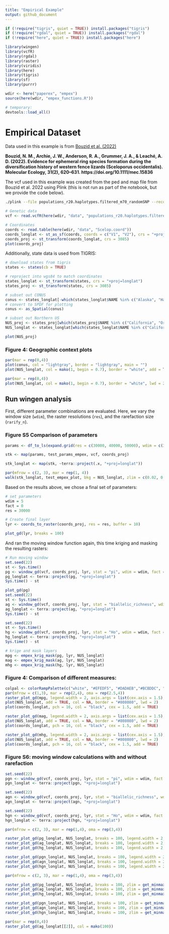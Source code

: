 ```yaml
---
title: "Empirical Example"
output: github_document
---
```

```r
if (!require("tigris", quiet = TRUE)) install.packages("tigris")
if (!require("rgdal", quiet = TRUE)) install.packages("rgdal")
if (!require("here", quiet = TRUE)) install.packages("here")
```

```r
library(wingen)
library(vcfR)
library(rgdal)
library(raster)
library(viridis)
library(here)
library(tigris)
library(sf)
library(purrr)

wdir <- here("paperex", "empex")
source(here(wdir, "empex_functions.R"))

# temporary:
devtools::load_all()
```

# Empirical Dataset

Data used in this example is from [Bouzid et al. (2022)](https://doi.org/10.5061/dryad.n5tb2rbv2)

**Bouzid, N. M., Archie, J. W., Anderson, R. A., Grummer, J. A., & Leaché, A. D. (2022). Evidence for ephemeral ring species formation during the diversification history of western fence lizards (Sceloporus occidentalis). Molecular Ecology, 31(2), 620–631. https://doi.org/10.1111/mec.15836**


The vcf used in this example was created from the ped and map file from Bouzid et al. 2022 using Plink (this is not run as part of the notebook, but we provide the code below).

```bash
./plink --file populations_r20.haplotypes.filtered_m70_randomSNP --recode vcf-fid --out populations_r20.haplotypes.filtered_m70_randomSNP
```

```r
# Genetic data
vcf <- read.vcfR(here(wdir, "data", "populations_r20.haplotypes.filtered_m70_randomSNP.vcf"))

# Coordinates
coords <- read.table(here(wdir, "data", "Scelop.coord"))
coords_longlat <- st_as_sf(coords, coords = c("V1", "V2"), crs = "+proj=longlat") 
coords_proj <- st_transform(coords_longlat, crs = 3085)
plot(coords_proj)
```

Additionally, state data is used from TIGRIS:

```r
# download states from tigris
states <- states(cb = TRUE)

# reproject into wgs84 to match coordinates
states_longlat <- st_transform(states, crs = "+proj=longlat")
states_proj <- st_transform(states, crs = 3085)

# subset out CONUS
conus <- states_longlat[-which(states_longlat$NAME %in% c("Alaska", "Hawaii", "Puerto Rico", "American Samoa", "Guam", "Commonwealth of the Northern Mariana Islands", "United States Virgin Islands")), "STUSPS"]
# convert to SPDF for plotting
conus <- as_Spatial(conus)

# subset out Northern US
NUS_proj <- states_proj[which(states_proj$NAME %in% c("California", "Oregon", "Washington", "Nevada", "Idaho")), "STUSPS"]
NUS_longlat <- states_longlat[which(states_longlat$NAME %in% c("California", "Oregon", "Washington", "Nevada", "Idaho")), "STUSPS"]

plot(NUS_proj)
```

### **Figure 4:** Geographic context plots

```r
par(mar = rep(0,4))
plot(conus, col = "lightgray", border = "lightgray", main = "")
plot(NUS_longlat, col = mako(1, begin = 0.7), border = "white", add = TRUE, main = "")
```

```r
par(mar = rep(0,4))
plot(NUS_longlat, col = mako(1, begin = 0.7), border = "white", lwd = 2, main = "")
```

## Run wingen analysis

First, different parameter combinations are evaluated. Here, we vary the window size (`wdim`), the raster resolutions (`res`), and the rarefaction size (`rarify_n`).

### **Figure S5** Comparison of parameters

```r
params <- df_to_ls(expand.grid(res = c(30000, 40000, 50000), wdim = c(3, 5), rarify_n = c(2, 3, 4)))

stk <- map(params, test_params_empex, vcf, coords_proj)

stk_longlat <- map(stk, ~terra::project(.x, "+proj=longlat"))

par(mfrow = c(2, 3), mar = rep(1, 4))
walk(stk_longlat, test_empex_plot, bkg = NUS_longlat, zlim = c(0.02, 0.11))
```

Based on the results above, we chose a final set of parameters:

```r
# set parameters 
wdim = 5
fact = 0
res = 30000

# Create final layer 
lyr <- coords_to_raster(coords_proj, res = res, buffer = 10)

plot_gd(lyr, breaks = 100)
```

And ran the moving window function again, this time kriging and masking the resulting rasters:

```r
# Run moving window
set.seed(22)
st <- Sys.time()
pg <- window_gd(vcf, coords_proj, lyr, stat = "pi", wdim = wdim, fact = fact, rarify = TRUE, rarify_n = 2, rarify_nit = 5)
pg_longlat <- terra::project(pg, "+proj=longlat")
Sys.time() - st

plot_gd(pg)
set.seed(22)
st <- Sys.time()
ag <- window_gd(vcf, coords_proj, lyr, stat = "biallelic_richness", wdim = wdim, fact = fact, rarify = TRUE, rarify_n = 2, rarify_nit = 5)
ag_longlat <- terra::project(ag, "+proj=longlat")
Sys.time() - st

set.seed(22)
st <- Sys.time()
hg <- window_gd(vcf, coords_proj, lyr, stat = "Ho", wdim = wdim, fact = fact, rarify = TRUE, rarify_n = 2, rarify_nit = 5)
hg_longlat <- terra::project(hg, "+proj=longlat")
Sys.time() - st

# krige and mask layers
mpg <- empex_krig_mask(pg, lyr, NUS_longlat)
mag <- empex_krig_mask(ag, lyr, NUS_longlat)
mhg <- empex_krig_mask(hg, lyr, NUS_longlat)
```

### **Figure 4:** Comparison of different measures: 

```r
colpal <- colorRampPalette(c("white", "#EFEDF5", "#DADAEB","#BCBDDC", "#9E9AC8", "#807DBA", "#6A51A3", "#54278F"))
par(mfrow = c(1,3), mar = rep(2,4), oma = rep(2.5,4))
raster_plot_gd(mpg, legend.width = 2, axis.args = list(cex.axis = 1.5), col = colpal(20))
plot(NUS_longlat, add = TRUE, col = NA, border = "#808080", lwd = 2)
plot(coords_longlat, pch = 16, col = "black", cex = 1.5, add = TRUE)

raster_plot_gd(mag, legend.width = 2, axis.args = list(cex.axis = 1.5), col = colpal(20))
plot(NUS_longlat, add = TRUE, col = NA, border = "#808080", lwd = 2)
plot(coords_longlat, pch = 16, col = "black", cex = 1.5, add = TRUE)

raster_plot_gd(mhg, legend.width = 2, axis.args = list(cex.axis = 1.5), col = colpal(20))
plot(NUS_longlat, add = TRUE, col = NA, border = "#808080", lwd = 2)
plot(coords_longlat, pch = 16, col = "black", cex = 1.5, add = TRUE)
```

### **Figure S6:**  moving window calculations with and without rarefaction 

```r
set.seed(22)
pgn <- window_gd(vcf, coords_proj, lyr, stat = "pi", wdim = wdim, fact = fact, rarify = FALSE, min_n = 2, L = nrow(vcf))
pgn_longlat <- terra::project(pgn, "+proj=longlat")

set.seed(22)
agn <- window_gd(vcf, coords_proj, lyr, stat = "biallelic_richness", wdim = wdim, fact = fact, rarify = FALSE, min_n = 2, rarify_alleles = TRUE)
agn_longlat <- terra::project(agn, "+proj=longlat")

set.seed(22)
hgn <- window_gd(vcf, coords_proj, lyr, stat = "Ho", wdim = wdim, fact = fact, rarify = FALSE, min_n = 2)
hgn_longlat <- terra::project(hgn, "+proj=longlat")

```


```r

par(mfrow = c(2, 3), mar = rep(1,4), oma = rep(3,4))

raster_plot_gd(pg_longlat, NUS_longlat, breaks = 100, legend.width = 2, axis.args = list(cex.axis = 2))
raster_plot_gd(ag_longlat, NUS_longlat, breaks = 100, legend.width = 2, axis.args = list(cex.axis = 2))
raster_plot_gd(hg_longlat, NUS_longlat, breaks = 100, legend.width = 2, axis.args = list(cex.axis = 2))

raster_plot_gd(pgn_longlat, NUS_longlat, breaks = 100, legend.width = 2, axis.args = list(cex.axis = 2))
raster_plot_gd(agn_longlat, NUS_longlat, breaks = 100, legend.width = 2, axis.args = list(cex.axis = 2))
raster_plot_gd(hgn_longlat, NUS_longlat, breaks = 100, legend.width = 2, axis.args = list(cex.axis = 2))

par(mfrow = c(2, 3), mar = rep(1,4), oma = rep(3,4))

raster_plot_gd(pg_longlat, NUS_longlat, breaks = 100, zlim = get_minmax(pg, pgn), legend.width = 2, axis.args = list(cex.axis = 2))
raster_plot_gd(ag_longlat, NUS_longlat, breaks = 100, zlim = get_minmax(ag, agn), legend.width = 2, axis.args = list(cex.axis = 2))
raster_plot_gd(hg_longlat, NUS_longlat, breaks = 100, zlim = get_minmax(hg, hgn), legend.width = 2, axis.args = list(cex.axis = 2))

raster_plot_gd(pgn_longlat, NUS_longlat, breaks = 100, zlim = get_minmax(pg, pgn), legend.width = 2, axis.args = list(cex.axis = 2))
raster_plot_gd(agn_longlat, NUS_longlat, breaks = 100, zlim = get_minmax(ag, agn), legend.width = 2, axis.args = list(cex.axis = 2))
raster_plot_gd(hgn_longlat, NUS_longlat, breaks = 100, zlim = get_minmax(hg, hgn), legend.width = 2, axis.args = list(cex.axis = 2))
```

```r
par(mar = rep(0,4))
raster_plot_gd(ag_longlat[[2]], col = mako(100))
```
